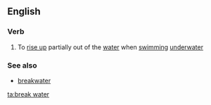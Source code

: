 {{also|breakwater}}
==English==

===Verb===
{{en-verb|inf=to [[break]] [[water]]|breaks water|breaking water|broke water}}

# To [[rise up]] partially out of the [[water]] when [[swimming]] [[underwater]]

===See also===
* [[breakwater]]

{{anagrams:en/aabeekrrtw}}
[[ta:break water]]